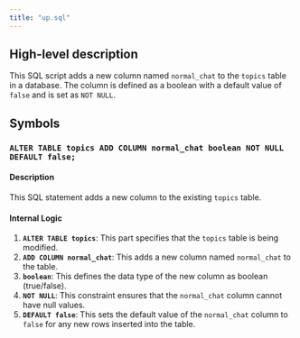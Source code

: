 ```yaml
---
title: "up.sql"
---
```


## High-level description
This SQL script adds a new column named `normal_chat` to the `topics` table in a database. The column is defined as a boolean with a default value of `false` and is set as `NOT NULL`.

## Symbols

### `ALTER TABLE topics ADD COLUMN normal_chat boolean NOT NULL DEFAULT false;`
#### Description
This SQL statement adds a new column to the existing `topics` table.

#### Internal Logic
1. **`ALTER TABLE topics`**: This part specifies that the `topics` table is being modified.
2. **`ADD COLUMN normal_chat`**: This adds a new column named `normal_chat` to the table.
3. **`boolean`**: This defines the data type of the new column as boolean (true/false).
4. **`NOT NULL`**: This constraint ensures that the `normal_chat` column cannot have null values.
5. **`DEFAULT false`**: This sets the default value of the `normal_chat` column to `false` for any new rows inserted into the table. 
